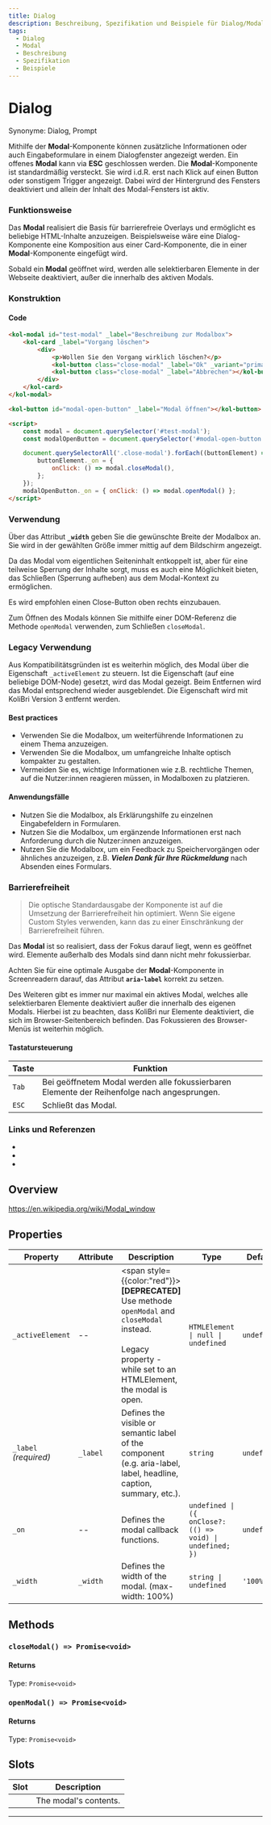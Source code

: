 ```yaml
---
title: Dialog
description: Beschreibung, Spezifikation und Beispiele für Dialog/Modal.
tags:
  - Dialog
  - Modal
  - Beschreibung
  - Spezifikation
  - Beispiele
---
```


# Dialog

Synonyme: Dialog, Prompt

Mithilfe der **Modal**-Komponente können zusätzliche Informationen oder auch Eingabeformulare in einem Dialogfenster angezeigt werden. Ein offenes **Modal** kann via **ESC** geschlossen werden.
Die **Modal**-Komponente ist standardmäßig versteckt. Sie wird i.d.R. erst nach Klick auf einen Button oder sonstigem Trigger angezeigt. Dabei wird der Hintergrund des Fensters deaktiviert und allein der Inhalt des Modal-Fensters ist aktiv.

### Funktionsweise

Das **Modal** realisiert die Basis für barrierefreie Overlays und ermöglicht es beliebige HTML-Inhalte anzuzeigen. Beispielsweise wäre eine Dialog-Komponente eine Komposition aus einer Card-Komponente, die in einer **Modal**-Komponente eingefügt wird.

Sobald ein **Modal** geöffnet wird, werden alle selektierbaren Elemente in der Webseite deaktiviert, außer die innerhalb des aktiven Modals.

### Konstruktion

#### Code

```html
<kol-modal id="test-modal" _label="Beschreibung zur Modalbox">
	<kol-card _label="Vorgang löschen">
		<div>
			<p>Wollen Sie den Vorgang wirklich löschen?</p>
			<kol-button class="close-modal" _label="Ok" _variant="primary"></kol-button>
			<kol-button class="close-modal" _label="Abbrechen"></kol-button>
		</div>
	</kol-card>
</kol-modal>

<kol-button id="modal-open-button" _label="Modal öffnen"></kol-button>

<script>
	const modal = document.querySelector('#test-modal');
	const modalOpenButton = document.querySelector('#modal-open-button');

	document.querySelectorAll('.close-modal').forEach((buttonElement) => {
		buttonElement._on = {
			onClick: () => modal.closeModal(),
		};
	});
	modalOpenButton._on = { onClick: () => modal.openModal() };
</script>
```

### Verwendung

Über das Attribut **`_width`** geben Sie die gewünschte Breite der Modalbox an. Sie wird in der gewählten Größe immer mittig auf dem Bildschirm angezeigt.

Da das Modal vom eigentlichen Seiteninhalt entkoppelt ist, aber für eine teilweise Sperrung der Inhalte sorgt, muss es auch eine Möglichkeit bieten, das Schließen (Sperrung aufheben) aus dem Modal-Kontext zu ermöglichen.

<kol-alert _type="info">Es wird empfohlen einen Close-Button oben rechts einzubauen.</kol-alert>

Zum Öffnen des Modals können Sie mithilfe einer DOM-Referenz die Methode `openModal` verwenden, zum Schließen `closeModal`.

### Legacy Verwendung

Aus Kompatibilitätsgründen ist es weiterhin möglich, des Modal über die Eigenschaft `_activeElement` zu steuern. Ist die Eigenschaft (auf eine beliebige DOM-Node) gesetzt, wird das Modal gezeigt. Beim Entfernen wird das Modal entsprechend wieder ausgeblendet. Die Eigenschaft wird mit KoliBri Version 3 entfernt werden.

#### Best practices

- Verwenden Sie die Modalbox, um weiterführende Informationen zu einem Thema anzuzeigen.
- Verwenden Sie die Modalbox, um umfangreiche Inhalte optisch kompakter zu gestalten.
- Vermeiden Sie es, wichtige Informationen wie z.B. rechtliche Themen, auf die Nutzer:innen reagieren müssen, in Modalboxen zu platzieren.

#### Anwendungsfälle

- Nutzen Sie die Modalbox, als Erklärungshilfe zu einzelnen Eingabefeldern in Formularen.
- Nutzen Sie die Modalbox, um ergänzende Informationen erst nach Anforderung durch die Nutzer:innen anzuzeigen.
- Nutzen Sie die Modalbox, um ein Feedback zu Speichervorgängen oder ähnliches anzuzeigen, z.B. **_Vielen Dank für Ihre Rückmeldung_** nach Absenden eines Formulars.

### Barrierefreiheit

> Die optische Standardausgabe der Komponente ist auf die Umsetzung der Barrierefreiheit hin optimiert. Wenn Sie eigene Custom Styles verwenden, kann das zu einer Einschränkung der Barrierefreiheit führen.

Das **Modal** ist so realisiert, dass der Fokus darauf liegt, wenn es geöffnet wird. Elemente außerhalb des Modals sind dann nicht mehr fokussierbar.

Achten Sie für eine optimale Ausgabe der **Modal**-Komponente in Screenreadern darauf, das Attribut **`aria-label`** korrekt zu setzen.

Des Weiteren gibt es immer nur maximal ein aktives Modal, welches alle selektierbaren Elemente deaktiviert außer die innerhalb des eigenen Modals. Hierbei ist zu beachten, dass KoliBri nur Elemente deaktiviert, die sich im Browser-Seitenbereich befinden. Das Fokussieren des Browser-Menüs ist weiterhin möglich.

#### Tastatursteuerung

| Taste | Funktion                                                                                    |
| ----- | ------------------------------------------------------------------------------------------- |
| `Tab` | Bei geöffnetem Modal werden alle fokussierbaren Elemente der Reihenfolge nach angesprungen. |
| `ESC` | Schließt das Modal.                                                                         |

### Links und Referenzen

- <kol-link _href="https://www.w3.org/TR/wai-aria-practices/#dialog_modal" _target="_blank"></kol-link>
- <kol-link _href="https://www.w3.org/TR/wai-aria-practices-1.1/examples/dialog-modal/dialog.html" _target="_blank"></kol-link>
- <kol-link _href="https://developer.mozilla.org/en-US/docs/Web/HTML/Element/dialog" _target="_blank"></kol-link>

<!-- Auto Generated Below -->

## Overview

https://en.wikipedia.org/wiki/Modal_window

## Properties

| Property              | Attribute | Description                                                                                                                                                                  | Type                                                      | Default     |
| --------------------- | --------- | ---------------------------------------------------------------------------------------------------------------------------------------------------------------------------- | --------------------------------------------------------- | ----------- |
| `_activeElement`      | --        | <span style={{color:"red"}}>**[DEPRECATED]**</span> Use methode `openModal` and `closeModal` instead.<br/><br/>Legacy property - while set to an HTMLElement, the modal is open. | `HTMLElement \| null \| undefined`                        | `undefined` |
| `_label` _(required)_ | `_label`  | Defines the visible or semantic label of the component (e.g. aria-label, label, headline, caption, summary, etc.).                                                           | `string`                                                  | `undefined` |
| `_on`                 | --        | Defines the modal callback functions.                                                                                                                                        | `undefined \| ({ onClose?: (() => void) \| undefined; })` | `undefined` |
| `_width`              | `_width`  | Defines the width of the modal. (max-width: 100%)                                                                                                                            | `string \| undefined`                                     | `'100%'`    |

## Methods

### `closeModal() => Promise<void>`

#### Returns

Type: `Promise<void>`

### `openModal() => Promise<void>`

#### Returns

Type: `Promise<void>`

## Slots

| Slot | Description           |
| ---- | --------------------- |
|      | The modal's contents. |

---

